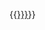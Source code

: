 <includeonly><nowiki>{{</nowiki>[[Template:{{{1}}}|{{{2|{{{1}}}}}}]]<nowiki>}}</nowiki></includeonly><noinclude>
{{Documentation}}
</noinclude>